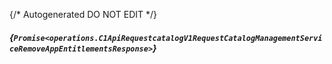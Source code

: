 {/* Autogenerated DO NOT EDIT  */}

##### *{`Promise<operations.C1ApiRequestcatalogV1RequestCatalogManagementServiceRemoveAppEntitlementsResponse>`}*

<Collapsible defaultOpen openLabel={Labels.showProperties} closeLabel={Labels.hideProperties}>
  <C1ApiRequestcatalogV1RequestCatalogManagementServiceRemoveAppEntitlementsResponse />
</Collapsible>



